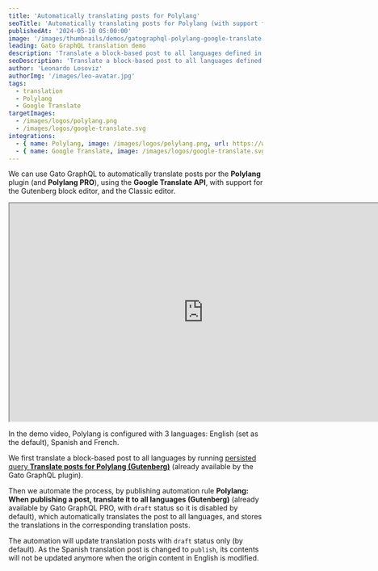 ```yaml
---
title: 'Automatically translating posts for Polylang'
seoTitle: 'Automatically translating posts for Polylang (with support for the Gutenberg block editor) via the Google Translate API using Gato GraphQL'
publishedAt: '2024-05-10 05:00:00'
image: '/images/thumbnails/demos/gatographql-polylang-google-translate-wordpress.png'
leading: Gato GraphQL translation demo
description: 'Translate a block-based post to all languages defined in the Polylang settings, and store those translations in the corresponding posts, using a Gato GraphQL automation.'
seoDescription: 'Translate a block-based post to all languages defined in the Polylang settings, and store those translations in the corresponding posts, using a Gato GraphQL automation that connects to the Google Translate API.'
author: 'Leonardo Losoviz'
authorImg: '/images/leo-avatar.jpg'
tags:
  - translation
  - Polylang
  - Google Translate
targetImages:
  - /images/logos/polylang.png
  - /images/logos/google-translate.svg
integrations: 
  - { name: Polylang, image: /images/logos/polylang.png, url: https://wordpress.org/plugins/polylang/ }
  - { name: Google Translate, image: /images/logos/google-translate.svg, url: https://cloud.google.com/translate/ }
---
```


We can use Gato GraphQL to automatically translate posts por the **Polylang** plugin (and **Polylang PRO**), using the **Google Translate API**, with support for the Gutenberg block editor, and the Classic editor.

<div className="aspect-video lg:-ml-32 lg:-mr-32">
  <iframe
    className="w-full h-full"
    src="https://www.youtube.com/embed/uPbGVDLB9Lg"
    title="Automatically translating posts for Polylang"
    width="768"
    height="432"
    allow="accelerometer; autoplay; clipboard-write; encrypted-media; gyroscope; picture-in-picture; web-share"
    allowFullScreen
  >
  </iframe>
</div>

In the demo video, Polylang is configured with 3 languages: English (set as the default), Spanish and French.

We first translate a block-based post to all languages by running [persisted query **Translate posts for Polylang (Gutenberg)**](/library/translate-posts-for-polylang-gutenberg) (already available by the Gato GraphQL plugin).

Then we automate the process, by publishing automation rule **Polylang: When publishing a post, translate it to all languages (Gutenberg)** (already available by Gato GraphQL PRO, with `draft` status so it is disabled by default), which automatically translates the post to all languages, and stores the translations in the corresponding translation posts.

The automation will update translation posts with `draft` status only (by default). As the Spanish translation post is changed to `publish`, its contents will not be updated anymore when the origin content in English is modified.
